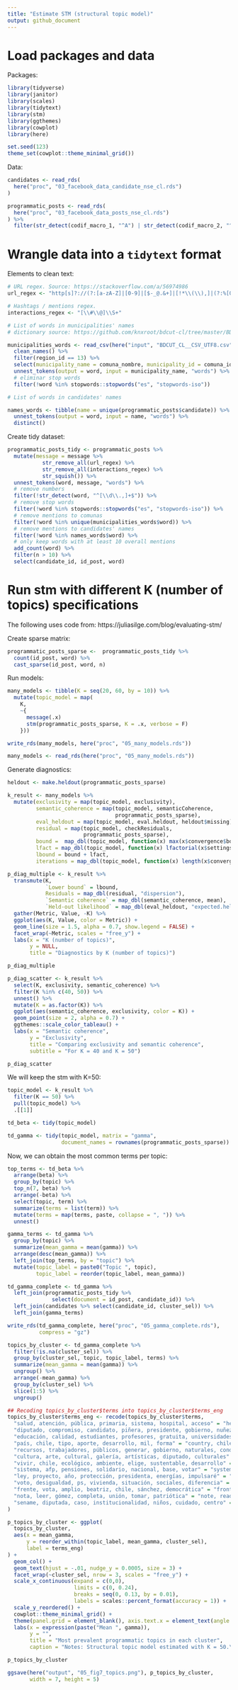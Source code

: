 ```yaml
---
title: "Estimate STM (structural topic model)"
output: github_document
---
```


# Load packages and data

Packages:

```r
library(tidyverse)
library(janitor)
library(scales)
library(tidytext)
library(stm)
library(ggthemes)
library(cowplot)
library(here)
```

```r
set.seed(123)
theme_set(cowplot::theme_minimal_grid())
```

Data:

```r
candidates <- read_rds(
  here("proc", "03_facebook_data_candidate_nse_cl.rds")
)
```


```r
programmatic_posts <- read_rds(
  here("proc", "03_facebook_data_posts_nse_cl.rds")
) %>% 
  filter(str_detect(codif_macro_1, "^A") | str_detect(codif_macro_2, "^A"))
```

# Wrangle data into a `tidytext` format

Elements to clean text:

```r
# URL regex. Source: https://stackoverflow.com/a/56974986
url_regex <- "http[s]?://(?:[a-zA-Z]|[0-9]|[$-_@.&+]|[!*\\(\\),]|(?:%[0-9a-fA-F][0-9a-fA-F]))+"

# Hashtags / mentions regex.
interactions_regex <- "[\\#\\@]\\S+"

# List of words in municipalities' names
# dictionary source: https://github.com/knxroot/bdcut-cl/tree/master/BD/CSV_utf8

municipalities_words <- read_csv(here("input", "BDCUT_CL__CSV_UTF8.csv")) %>% 
  clean_names() %>% 
  filter(region_id == 13) %>% 
  select(municipality_name = comuna_nombre, municipality_id = comuna_id) %>% 
  unnest_tokens(output = word, input = municipality_name, "words") %>% 
  # eliminar stop words
  filter(!word %in% stopwords::stopwords("es", "stopwords-iso"))

# List of words in candidates' names

names_words <- tibble(name = unique(programmatic_posts$candidate)) %>% 
  unnest_tokens(output = word, input = name, "words") %>% 
  distinct()
```

Create tidy dataset:

```r
programmatic_posts_tidy <- programmatic_posts %>% 
  mutate(message = message %>% 
           str_remove_all(url_regex) %>% 
           str_remove_all(interactions_regex) %>% 
           str_squish()) %>% 
  unnest_tokens(word, message, "words") %>% 
  # remove numbers
  filter(!str_detect(word, "^[\\d\\.,]+$")) %>% 
  # remove stop words
  filter(!word %in% stopwords::stopwords("es", "stopwords-iso")) %>%
  # remove mentions to comunas
  filter(!word %in% unique(municipalities_words$word)) %>% 
  # remove mentions to candidates' names
  filter(!word %in% names_words$word) %>% 
  # only keep words with at least 10 overall mentions
  add_count(word) %>%
  filter(n > 10) %>%
  select(candidate_id, id_post, word)
```

# Run stm with different K (number of topics) specifications

The following uses code from: https://juliasilge.com/blog/evaluating-stm/

Create sparse matrix:

```r
programmatic_posts_sparse <-  programmatic_posts_tidy %>%
  count(id_post, word) %>%
  cast_sparse(id_post, word, n)
```

Run models:

```r
many_models <- tibble(K = seq(20, 60, by = 10)) %>%
  mutate(topic_model = map(
    K,
    ~{
      message(.x)
      stm(programmatic_posts_sparse, K = .x, verbose = F)
    }))

write_rds(many_models, here("proc", "05_many_models.rds"))
```

```r
many_models <- read_rds(here("proc", "05_many_models.rds"))
```

Generate diagnostics:

```r
heldout <- make.heldout(programmatic_posts_sparse)

k_result <- many_models %>%
  mutate(exclusivity = map(topic_model, exclusivity),
         semantic_coherence = map(topic_model, semanticCoherence,
                                  programmatic_posts_sparse),
         eval_heldout = map(topic_model, eval.heldout, heldout$missing),
         residual = map(topic_model, checkResiduals,
                        programmatic_posts_sparse),
         bound =  map_dbl(topic_model, function(x) max(x$convergence$bound)),
         lfact = map_dbl(topic_model, function(x) lfactorial(x$settings$dim$K)),
         lbound = bound + lfact,
         iterations = map_dbl(topic_model, function(x) length(x$convergence$bound)))

p_diag_multiple <- k_result %>%
  transmute(K,
            `Lower bound` = lbound,
            Residuals = map_dbl(residual, "dispersion"),
            `Semantic coherence` = map_dbl(semantic_coherence, mean),
            `Held-out likelihood` = map_dbl(eval_heldout, "expected.heldout")) %>%
  gather(Metric, Value, -K) %>%
  ggplot(aes(K, Value, color = Metric)) +
  geom_line(size = 1.5, alpha = 0.7, show.legend = FALSE) +
  facet_wrap(~Metric, scales = "free_y") +
  labs(x = "K (number of topics)",
       y = NULL,
       title = "Diagnostics by K (number of topics)")

p_diag_multiple
```

```r
p_diag_scatter <- k_result %>%
  select(K, exclusivity, semantic_coherence) %>%
  filter(K %in% c(40, 50)) %>%
  unnest() %>%
  mutate(K = as.factor(K)) %>%
  ggplot(aes(semantic_coherence, exclusivity, color = K)) +
  geom_point(size = 2, alpha = 0.7) +
  ggthemes::scale_color_tableau() +
  labs(x = "Semantic coherence",
       y = "Exclusivity",
       title = "Comparing exclusivity and semantic coherence",
       subtitle = "For K = 40 and K = 50")

p_diag_scatter
```

We will keep the stm with K=50:

```r
topic_model <- k_result %>% 
  filter(K == 50) %>% 
  pull(topic_model) %>% 
  .[[1]]

td_beta <- tidy(topic_model)

td_gamma <- tidy(topic_model, matrix = "gamma",
                 document_names = rownames(programmatic_posts_sparse))
```

Now, we can obtain the most common terms per topic:

```r
top_terms <- td_beta %>%
  arrange(beta) %>%
  group_by(topic) %>%
  top_n(7, beta) %>%
  arrange(-beta) %>%
  select(topic, term) %>%
  summarize(terms = list(term)) %>%
  mutate(terms = map(terms, paste, collapse = ", ")) %>% 
  unnest()

gamma_terms <- td_gamma %>%
  group_by(topic) %>%
  summarize(mean_gamma = mean(gamma)) %>%
  arrange(desc(mean_gamma)) %>%
  left_join(top_terms, by = "topic") %>%
  mutate(topic_label = paste0("Topic ", topic),
         topic_label = reorder(topic_label, mean_gamma))
```

```r
td_gamma_complete <- td_gamma %>% 
  left_join(programmatic_posts_tidy %>% 
              select(document = id_post, candidate_id)) %>% 
  left_join(candidates %>% select(candidate_id, cluster_sel)) %>% 
  left_join(gamma_terms)

write_rds(td_gamma_complete, here("proc", "05_gamma_complete.rds"),
          compress = "gz")
```

```r
topics_by_cluster <- td_gamma_complete %>% 
  filter(!is.na(cluster_sel)) %>% 
  group_by(cluster_sel, topic, topic_label, terms) %>% 
  summarize(mean_gamma = mean(gamma)) %>% 
  ungroup() %>% 
  arrange(-mean_gamma) %>% 
  group_by(cluster_sel) %>% 
  slice(1:5) %>% 
  ungroup()
```

```r
## Recoding topics_by_cluster$terms into topics_by_cluster$terms_eng
topics_by_cluster$terms_eng <- recode(topics_by_cluster$terms,
  "salud, atención, pública, primaria, sistema, hospital, acceso" = "health, care, public, primary, system, hospital, access",
  "diputado, compromiso, candidato, piñera, presidente, gobierno, nuñez" = "deputy, commitment, candidate, piñera, president, government, nuñez",
  "educación, calidad, estudiantes, profesores, gratuita, universidades, financiamiento" = "education, quality, students, teachers, free, universities, financing",
  "país, chile, tipo, aporte, desarrollo, mil, forma" = "country, chile, type, contribution, development, thousand, way",
  "recursos, trabajadores, públicos, generar, gobierno, naturales, condiciones" = "resources, workers, public, generate, government, natural, conditions",
  "cultura, arte, cultural, galería, artísticas, diputado, culturales" = "culture, art, cultural, gallery, artistic, deputy, cultural",
  "vivir, chile, ecológico, ambiente, elige, sustentable, desarrollo" = "live, chile, ecological, environment, choose, sustainable, development",
  "sistema, afp, pensiones, solidario, nacional, base, votar" = "system, afp, pensions, solidaric, national, base, vote",
  "ley, proyecto, año, protección, presidenta, energías, impulsaré" = "law, bill, year, protection, president, energy, (I will) boost",
  "voto, desigualdad, ps, vivienda, situación, sociales, diferencia" = "vote, inequality, ps, housing, situation, social, difference",
  "frente, vota, amplio, beatriz, chile, sánchez, democrática" = "front, vote, broad, beatriz, chile, sánchez, democrática",
  "nota, leer, gómez, completa, unión, tomar, patriótica" = "note, read, gómez, full, union, take, patriotic",
  "sename, diputada, caso, institucionalidad, niños, cuidado, centro" = "sename, deputy, case, institutionality, children, care, center"
)
```

```r
p_topics_by_cluster <- ggplot(
  topics_by_cluster, 
  aes(x = mean_gamma, 
      y = reorder_within(topic_label, mean_gamma, cluster_sel),
      label = terms_eng)
) +
  geom_col() +
  geom_text(hjust = -.01, nudge_y = 0.0005, size = 3) +
  facet_wrap(~cluster_sel, nrow = 3, scales = "free_y") +
  scale_x_continuous(expand = c(0,0),
                     limits = c(0, 0.24),
                     breaks = seq(0, 0.13, by = 0.01),
                     labels = scales::percent_format(accuracy = 1)) +
  scale_y_reordered() +
  cowplot::theme_minimal_grid() +
  theme(panel.grid = element_blank(), axis.text.x = element_text(angle = 90)) + 
  labs(x = expression(paste("Mean ", gamma)),
       y = "",
       title = "Most prevalent programmatic topics in each cluster",
       caption = "Notes: Structural topic model estimated with K = 50.\nTerms translated from Spanish.")

p_topics_by_cluster
```

```r
ggsave(here("output", "05_fig7_topics.png"), p_topics_by_cluster,
       width = 7, height = 5)
```

